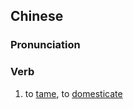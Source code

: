 {{also|驯化}}
==Chinese==
{{zh-forms|s=驯化}}

===Pronunciation===
{{zh-pron
|m=馴huà
|c=seon4 faa3
|mn=qz,xm,zz:sûn-hòa
|cat=v
}}

===Verb===
{{zh-verb}}

# to [[tame]], to [[domesticate]]